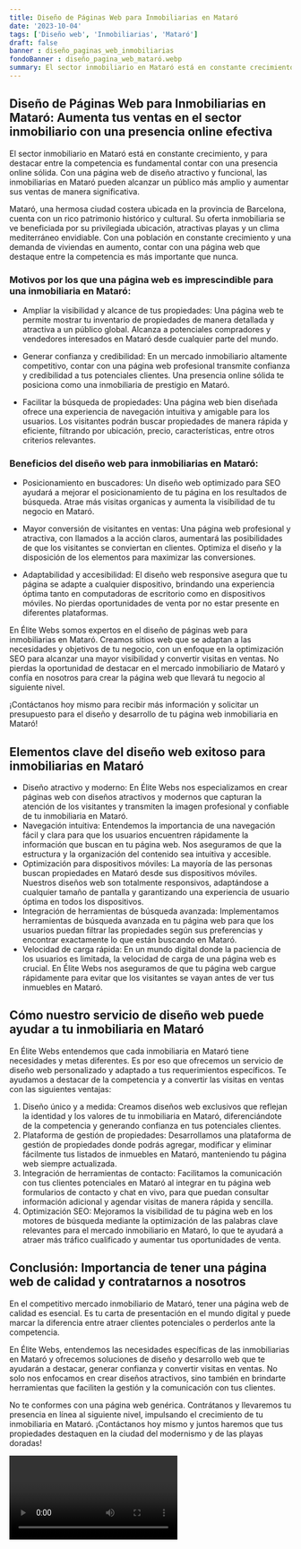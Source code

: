 ```yaml
---
title: Diseño de Páginas Web para Inmobiliarias en Mataró
date: '2023-10-04'
tags: ['Diseño web', 'Inmobiliarias', 'Mataró']
draft: false
banner : diseño_paginas_web_inmobiliarias
fondoBanner : diseño_pagina_web_mataró.webp
summary: El sector inmobiliario en Mataró está en constante crecimiento, y para destacar entre la competencia es fundamental contar con una presencia online sólida. Con una página web de diseño atractivo y funcional, las inmobiliarias en Mataró pueden alcanzar un público más amplio y aumentar sus ventas de manera significativa.
---
```


## Diseño de Páginas Web para Inmobiliarias en Mataró: Aumenta tus ventas en el sector inmobiliario con una presencia online efectiva

El sector inmobiliario en Mataró está en constante crecimiento, y para destacar entre la competencia es fundamental contar con una presencia online sólida. Con una página web de diseño atractivo y funcional, las inmobiliarias en Mataró pueden alcanzar un público más amplio y aumentar sus ventas de manera significativa.

Mataró, una hermosa ciudad costera ubicada en la provincia de Barcelona, cuenta con un rico patrimonio histórico y cultural. Su oferta inmobiliaria se ve beneficiada por su privilegiada ubicación, atractivas playas y un clima mediterráneo envidiable. Con una población en constante crecimiento y una demanda de viviendas en aumento, contar con una página web que destaque entre la competencia es más importante que nunca.

### Motivos por los que una página web es imprescindible para una inmobiliaria en Mataró:

- Ampliar la visibilidad y alcance de tus propiedades: Una página web te permite mostrar tu inventario de propiedades de manera detallada y atractiva a un público global. Alcanza a potenciales compradores y vendedores interesados en Mataró desde cualquier parte del mundo.

- Generar confianza y credibilidad: En un mercado inmobiliario altamente competitivo, contar con una página web profesional transmite confianza y credibilidad a tus potenciales clientes. Una presencia online sólida te posiciona como una inmobiliaria de prestigio en Mataró.

- Facilitar la búsqueda de propiedades: Una página web bien diseñada ofrece una experiencia de navegación intuitiva y amigable para los usuarios. Los visitantes podrán buscar propiedades de manera rápida y eficiente, filtrando por ubicación, precio, características, entre otros criterios relevantes.

### Beneficios del diseño web para inmobiliarias en Mataró:

- Posicionamiento en buscadores: Un diseño web optimizado para SEO ayudará a mejorar el posicionamiento de tu página en los resultados de búsqueda. Atrae más visitas organicas y aumenta la visibilidad de tu negocio en Mataró.

- Mayor conversión de visitantes en ventas: Una página web profesional y atractiva, con llamados a la acción claros, aumentará las posibilidades de que los visitantes se conviertan en clientes. Optimiza el diseño y la disposición de los elementos para maximizar las conversiones.

- Adaptabilidad y accesibilidad: El diseño web responsive asegura que tu página se adapte a cualquier dispositivo, brindando una experiencia óptima tanto en computadoras de escritorio como en dispositivos móviles. No pierdas oportunidades de venta por no estar presente en diferentes plataformas.

En Élite Webs somos expertos en el diseño de páginas web para inmobiliarias en Mataró. Creamos sitios web que se adaptan a las necesidades y objetivos de tu negocio, con un enfoque en la optimización SEO para alcanzar una mayor visibilidad y convertir visitas en ventas. No pierdas la oportunidad de destacar en el mercado inmobiliario de Mataró y confía en nosotros para crear la página web que llevará tu negocio al siguiente nivel.

¡Contáctanos hoy mismo para recibir más información y solicitar un presupuesto para el diseño y desarrollo de tu página web inmobiliaria en Mataró!

<GifSeo />

<Cta />

## Elementos clave del diseño web exitoso para inmobiliarias en Mataró

- Diseño atractivo y moderno: En Élite Webs nos especializamos en crear páginas web con diseños atractivos y modernos que capturan la atención de los visitantes y transmiten la imagen profesional y confiable de tu inmobiliaria en Mataró.
- Navegación intuitiva: Entendemos la importancia de una navegación fácil y clara para que los usuarios encuentren rápidamente la información que buscan en tu página web. Nos aseguramos de que la estructura y la organización del contenido sea intuitiva y accesible.
- Optimización para dispositivos móviles: La mayoría de las personas buscan propiedades en Mataró desde sus dispositivos móviles. Nuestros diseños web son totalmente responsivos, adaptándose a cualquier tamaño de pantalla y garantizando una experiencia de usuario óptima en todos los dispositivos.
- Integración de herramientas de búsqueda avanzada: Implementamos herramientas de búsqueda avanzada en tu página web para que los usuarios puedan filtrar las propiedades según sus preferencias y encontrar exactamente lo que están buscando en Mataró.
- Velocidad de carga rápida: En un mundo digital donde la paciencia de los usuarios es limitada, la velocidad de carga de una página web es crucial. En Élite Webs nos aseguramos de que tu página web cargue rápidamente para evitar que los visitantes se vayan antes de ver tus inmuebles en Mataró.

## Cómo nuestro servicio de diseño web puede ayudar a tu inmobiliaria en Mataró

En Élite Webs entendemos que cada inmobiliaria en Mataró tiene necesidades y metas diferentes. Es por eso que ofrecemos un servicio de diseño web personalizado y adaptado a tus requerimientos específicos. Te ayudamos a destacar de la competencia y a convertir las visitas en ventas con las siguientes ventajas:

1. Diseño único y a medida: Creamos diseños web exclusivos que reflejan la identidad y los valores de tu inmobiliaria en Mataró, diferenciándote de la competencia y generando confianza en tus potenciales clientes.
2. Plataforma de gestión de propiedades: Desarrollamos una plataforma de gestión de propiedades donde podrás agregar, modificar y eliminar fácilmente tus listados de inmuebles en Mataró, manteniendo tu página web siempre actualizada.
3. Integración de herramientas de contacto: Facilitamos la comunicación con tus clientes potenciales en Mataró al integrar en tu página web formularios de contacto y chat en vivo, para que puedan consultar información adicional y agendar visitas de manera rápida y sencilla.
4. Optimización SEO: Mejoramos la visibilidad de tu página web en los motores de búsqueda mediante la optimización de las palabras clave relevantes para el mercado inmobiliario en Mataró, lo que te ayudará a atraer más tráfico cualificado y aumentar tus oportunidades de venta.

## Conclusión: Importancia de tener una página web de calidad y contratarnos a nosotros

En el competitivo mercado inmobiliario de Mataró, tener una página web de calidad es esencial. Es tu carta de presentación en el mundo digital y puede marcar la diferencia entre atraer clientes potenciales o perderlos ante la competencia.

En Élite Webs, entendemos las necesidades específicas de las inmobiliarias en Mataró y ofrecemos soluciones de diseño y desarrollo web que te ayudarán a destacar, generar confianza y convertir visitas en ventas. No solo nos enfocamos en crear diseños atractivos, sino también en brindarte herramientas que faciliten la gestión y la comunicación con tus clientes.

No te conformes con una página web genérica. Contrátanos y llevaremos tu presencia en línea al siguiente nivel, impulsando el crecimiento de tu inmobiliaria en Mataró. ¡Contáctanos hoy mismo y juntos haremos que tus propiedades destaquen en la ciudad del modernismo y de las playas doradas!

<Video />

<CtaBot job='Inmobiliarias' city='Mataró'/>

<Gmaps query='Mataró+españa+maps' />